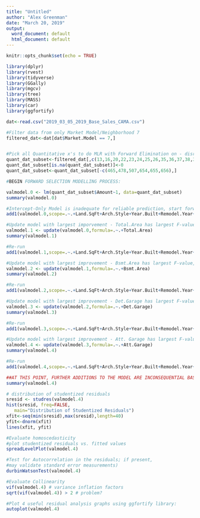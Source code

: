 ```yaml
---
title: "Untitled"
author: "Alex Greenman"
date: "March 20, 2019"
output:
  word_document: default
  html_document: default
---
```


```r
knitr::opts_chunk$set(echo = TRUE)
```


```r
library(dplyr)
library(rvest)
library(tidyverse)
library(GGally)
library(mgcv)
library(tree)
library(MASS)
library(car)
library(ggfortify)
```

```r
dat<-read.csv("2019_03_05_2019_Base_Sales_CAMA.csv")

#Filter data from only Market Model/Neighborhood 7
filtered_dat<-dat[dat$Market.Model == 7,]


#Pick all Quantitative x's to do MLR with Forward Elimination on - disregard categorical explanatory variables:
quant_dat_subset<-filtered_dat[,c(13,16,20,22,23,24,25,26,35,36,37,38,39,43,44,45,52)]
quant_dat_subset[is.na(quant_dat_subset)]<-0
quant_dat_subset<-quant_dat_subset[-c(465,478,507,654,655,656),]


```


```r
#BEGIN FORWARD SELECTION MODELLING PROCESS:

valmodel.0 <- lm(quant_dat_subset$Amount~1, data=quant_dat_subset)
summary(valmodel.0)

#Intercept-Only Model is inadequate for reliable prediction, start forward selection:
add1(valmodel.0,scope=.~.+Land.SqFt+Arch.Style+Year.Built+Remodel.Year+Full.Bath+Half.Bath+X..Rooms+X..Beds+Bsmt.Area+FBsmt.Area+Finished.Garden.Area+X1st.Floor.Area+X2nd.Floor.Area+Total.Area+Att.Garage+Det.Garage,test="F")

#Update model with largest imporvement - Total.Area has largest F-value, add to model:
valmodel.1 <- update(valmodel.0,formula=.~.+Total.Area)
summary(valmodel.1)

#Re-run
add1(valmodel.1,scope=.~.+Land.SqFt+Arch.Style+Year.Built+Remodel.Year+Full.Bath+Half.Bath+X..Rooms+X..Beds+Bsmt.Area+FBsmt.Area+Finished.Garden.Area+X1st.Floor.Area+X2nd.Floor.Area+Att.Garage+Det.Garage,test="F")

#Update model with largest improvement - Bsmt.Area has largest F-value, add to model:
valmodel.2 <- update(valmodel.1,formula=.~.+Bsmt.Area)
summary(valmodel.2)

#Re-run
add1(valmodel.2,scope=.~.+Land.SqFt+Arch.Style+Year.Built+Remodel.Year+Full.Bath+Half.Bath+X..Rooms+X..Beds+FBsmt.Area+Finished.Garden.Area+X1st.Floor.Area+X2nd.Floor.Area+Att.Garage+Det.Garage,test="F")

#Update model with largest improvement - Det.Garage has largest F-value, add to model:
valmodel.3 <- update(valmodel.2,formula=.~.+Det.Garage)
summary(valmodel.3)

#Re-run
add1(valmodel.3,scope=.~.+Land.SqFt+Arch.Style+Year.Built+Remodel.Year+Full.Bath+Half.Bath+X..Rooms+X..Beds+FBsmt.Area+Finished.Garden.Area+X1st.Floor.Area+X2nd.Floor.Area+Att.Garage,test="F")

#Update model with largest improvement - Att. Garage has largest F-value, add to model:
valmodel.4 <- update(valmodel.3,formula=.~.+Att.Garage)
summary(valmodel.4)

#Re-run
add1(valmodel.4,scope=.~.+Land.SqFt+Arch.Style+Year.Built+Remodel.Year+Full.Bath+Half.Bath+X..Rooms+X..Beds+FBsmt.Area+Finished.Garden.Area+X1st.Floor.Area+X2nd.Floor.Area,test="F")

##AT THIS POINT, FURTHER ADDITIONS TO THE MODEL ARE INCONSEQUENTIAL BASED ON F-STATISTC
summary(valmodel.4)

```


```r
# distribution of studentized residuals
sresid <- studres(valmodel.4) 
hist(sresid, freq=FALSE, 
   main="Distribution of Studentized Residuals")
xfit<-seq(min(sresid),max(sresid),length=40) 
yfit<-dnorm(xfit) 
lines(xfit, yfit)
```
```r
#Evaluate homoscedasticity
#plot studentized residuals vs. fitted values 
spreadLevelPlot(valmodel.4)
```
```r
#Test for Autocorrelation in the residuals; if present, 
#may validate standard error measurements) 
durbinWatsonTest(valmodel.4)
```

```r
#Evaluate Collinearity
vif(valmodel.4) # variance inflation factors 
sqrt(vif(valmodel.4)) > 2 # problem?
```

```r
#Plot 4 useful residual analysis graphs using ggfortify library:
autoplot(valmodel.4)
```


